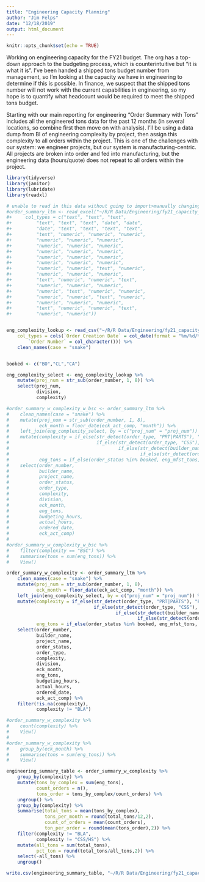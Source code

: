 ```yaml
---
title: "Engineering Capacity Planning"
author: "Jim Felps"
date: "12/18/2019"
output: html_document
---
```


```r
knitr::opts_chunk$set(echo = TRUE)
```


Working on engineering capacity for the FY21 budget. The org has a top-down approach to the budgeting process, which is counterintuitive but "it is what it is". I've been handed a shipped tons budget number from management, so I'm looking at the capacity we have in engineering to determine if this is possible. In finance, we suspect that the shipped tons number will not work with the current capabilities in engineering, so my hope is to quantify what headcount would be required to meet the shipped tons budget.

Starting with our main reporting for engineering "Order Summary with Tons" includes all the engineered tons data for the past 12 months (in several locations, so combine first then move on with analysis). I'll be using a data dump from BI of engineering complexity by project, then assign this complexity to all orders within the project. This is one of the challenges with our system: we engineer projects, but our system is manufacturing-centric. All projects are broken into order and fed into manufacturing, but the engineering data (hours/quote) does not repeat to all orders within the project.

```r
library(tidyverse)
library(janitor)
library(lubridate)
library(readxl)

# unable to read in this data without going to import>manually changing data type. Not sure what's going on
#order_summary_ltm <- read_excel("~/R/R Data/Engineering/fy21_capacity_planning/order_summary_rpts/order_summary_ltm.xlsx", 
#+     col_types = c("text", "text", "text", 
#+         "text", "text", "text", "date", "date", 
#+         "date", "text", "text", "text", "text", 
#+         "text", "numeric", "numeric", "numeric", 
#+         "numeric", "numeric", "numeric", 
#+         "numeric", "numeric", "numeric", 
#+         "numeric", "numeric", "numeric", 
#+         "numeric", "numeric", "numeric", 
#+         "numeric", "numeric", "numeric", 
#+         "numeric", "numeric", "text", "numeric", 
#+         "numeric", "numeric", "numeric", 
#+         "text", "numeric", "numeric", "text", 
#+         "numeric", "numeric", "numeric", 
#+         "numeric", "text", "numeric", "numeric", 
#+         "numeric", "numeric", "text", "numeric", 
#+         "numeric", "numeric", "numeric", 
#+         "text", "numeric", "numeric", "text", 
#+         "numeric", "numeric"))


eng_complexity_lookup <- read_csv("~/R/R Data/Engineering/fy21_capacity_planning/eng_complexity_lookup.csv", 
    col_types = cols(`Order Creation Date` = col_date(format = "%m/%d/%Y"), 
        `Order Number` = col_character())) %>%
    clean_names(case = "snake")


booked <- c("BO","CL","CA")

```




```r


eng_complexity_select <- eng_complexity_lookup %>%
    mutate(proj_num = str_sub(order_number, 1, 8)) %>%
    select(proj_num,
           division,
           complexity)

#order_summary_w_complexity_w_bsc <- order_summary_ltm %>%
#    clean_names(case = "snake") %>%
#    mutate(proj_num = str_sub(order_number, 1, 8),
#           eck_month = floor_date(eck_act_comp, "month")) %>%
#    left_join(eng_complexity_select, by = c("proj_num" = "proj_num")) %>%
#    mutate(complexity = if_else(str_detect(order_type, "PRT|PARTS"), "Parts Order",
#                                if_else(str_detect(order_type, "CSS"), "CSS/HS", 
#                                        if_else(str_detect(builder_name, "BLUESCOPE"), "BSC",
#                                                if_else(str_detect(order_type, "LATINA"), "BLA", complexity)))),
#           eng_tons = if_else(order_status %in% booked, eng_mfst_tons, planned_tons)) %>%
#    select(order_number,
#           builder_name,
#           project_name,
#           order_status,
#           order_type,
#           complexity,
#           division,
#           eck_month,
#           eng_tons,
#           budgeting_hours,
#           actual_hours,
#           ordered_date,
#           eck_act_comp)
#
#order_summary_w_complexity_w_bsc %>%
#    filter(complexity == "BSC") %>%
#    summarise(tons = sum(eng_tons)) %>%
#    View()

order_summary_w_complexity <- order_summary_ltm %>%
    clean_names(case = "snake") %>%
    mutate(proj_num = str_sub(order_number, 1, 8),
           eck_month = floor_date(eck_act_comp, "month")) %>%
    left_join(eng_complexity_select, by = c("proj_num" = "proj_num")) %>%
    mutate(complexity = if_else(str_detect(order_type, "PRT|PARTS"), "Parts Order",
                                if_else(str_detect(order_type, "CSS"), "CSS/HS", 
                                        if_else(str_detect(builder_name, "BLUESCOPE"), "BSC",
                                                if_else(str_detect(order_type, "LATINA"), "BLA", complexity)))),
           eng_tons = if_else(order_status %in% booked, eng_mfst_tons, planned_tons)) %>%
    select(order_number,
           builder_name,
           project_name,
           order_status,
           order_type,
           complexity,
           division,
           eck_month,
           eng_tons,
           budgeting_hours,
           actual_hours,
           ordered_date,
           eck_act_comp) %>%
    filter(!is.na(complexity),
           complexity != "BLA")

#order_summary_w_complexity %>%
#    count(complexity) %>%
#    View()
#
#order_summary_w_complexity %>%
#    group_by(eck_month) %>%
#    summarise(tons = sum(eng_tons)) %>%
#    View()

engineering_summary_table <- order_summary_w_complexity %>%
    group_by(complexity) %>%
    mutate(tons_by_complex = sum(eng_tons),
           count_orders = n(),
           tons_order = tons_by_complex/count_orders) %>%
    ungroup() %>%
    group_by(complexity) %>%
    summarise(total_tons = mean(tons_by_complex),
              tons_per_month = round(total_tons/12,2),
              count_of_orders = mean(count_orders),
              ton_per_order = round(mean(tons_order),2)) %>%
    filter(complexity != "BLA",
           complexity != "CSS/HS") %>%
    mutate(all_tons = sum(total_tons),
           pct_ton = round(total_tons/all_tons,2)) %>%
    select(-all_tons) %>%
    ungroup()

write.csv(engineering_summary_table, "~/R/R Data/Engineering/fy21_capacity_planning/engineering_summary_table.csv")

```

